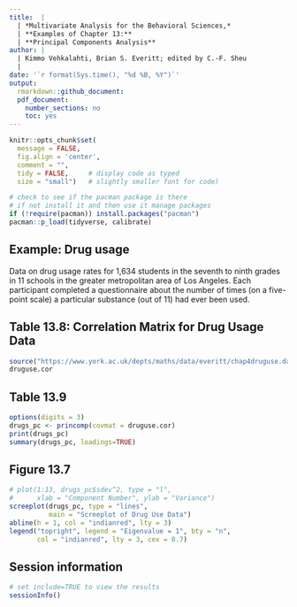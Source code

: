```yaml
---
title:  |  
  | *Multivariate Analysis for the Behavioral Sciences,*
  | **Examples of Chapter 13:**
  | **Principal Components Analysis**
author: |
  | Kimmo Vehkalahti, Brian S. Everitt; edited by C.-F. Sheu
  |
date: '`r format(Sys.time(), "%d %B, %Y")`'
output: 
  rmarkdown::github_document:
  pdf_document:
    number_sections: no
    toc: yes
---
```


```r
knitr::opts_chunk$set(
  message = FALSE,
  fig.align = 'center',
  comment = "",
  tidy = FALSE,     # display code as typed
  size = "small")   # slightly smaller font for code)
```


```r
# check to see if the pacman package is there
# if not install it and then use it manage packages
if (!require(pacman)) install.packages("pacman")
pacman::p_load(tidyverse, calibrate)
```


\pagebreak

## Example: Drug usage

Data on drug usage rates for 1,634 students in the seventh
to ninth grades in 11 schools in the greater metropolitan area of Los Angeles.
Each participant completed a questionnaire about the number of times 
(on a five-point scale)
a particular substance (out of 11) had ever been used.


## Table 13.8: Correlation Matrix for Drug Usage Data

```r
source("https://www.york.ac.uk/depts/maths/data/everitt/chap4druguse.dat")
druguse.cor
```

\pagebreak

## Table 13.9

```r
options(digits = 3)
drugs_pc <- princomp(covmat = druguse.cor)
print(drugs_pc)
summary(drugs_pc, loadings=TRUE)
```

\pagebreak

## Figure 13.7

```r
# plot(1:13, drugs_pc$sdev^2, type = "l", 
#      xlab = "Component Number", ylab = "Variance")
screeplot(drugs_pc, type = "lines", 
          main = "Screeplot of Drug Use Data")
abline(h = 1, col = "indianred", lty = 3)
legend("topright", legend = "Eigenvalue = 1", bty = "n", 
       col = "indianred", lty = 3, cex = 0.7)
```

\pagebreak

## Session information

```r
# set include=TRUE to view the results
sessionInfo()
```
